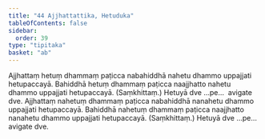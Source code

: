 ```yaml
---
title: "44 Ajjhattattika, Hetuduka"
tableOfContents: false
sidebar:
  order: 39
type: "tipitaka"
basket: "ab"
---
```



<DynamicBreadcrumb />

<Division number="86">

<Paragraph number="219">
Ajjhattaṃ hetuṃ dhammaṃ paṭicca nabahiddhā nahetu dhammo uppajjati hetupaccayā. Bahiddhā hetuṃ dhammaṃ paṭicca naajjhatto nahetu dhammo uppajjati hetupaccayā. (Saṃkhittaṃ.) Hetuyā dve …pe…  avigate dve.
</Paragraph>

<Paragraph number="220">
Ajjhattaṃ nahetuṃ dhammaṃ paṭicca nabahiddhā nanahetu dhammo uppajjati hetupaccayā. Bahiddhā nahetuṃ dhammaṃ paṭicca naajjhatto nanahetu dhammo uppajjati hetupaccayā. (Saṃkhittaṃ.) Hetuyā dve …pe…  avigate dve.
</Paragraph>
</Division>